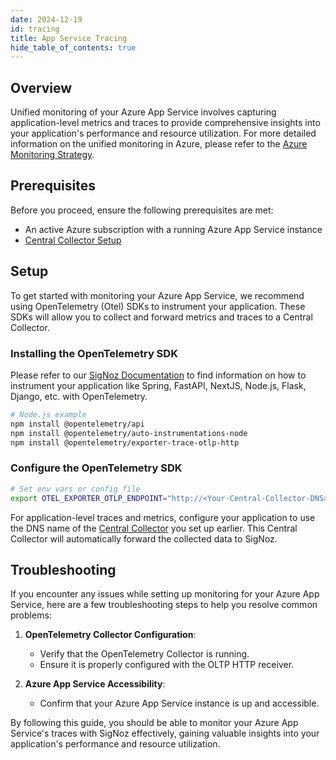 ```yaml
---
date: 2024-12-19
id: tracing
title: App Service Tracing
hide_table_of_contents: true
---
```


## Overview

Unified monitoring of your Azure App Service involves capturing application-level metrics and traces to provide comprehensive insights into your application's 
performance and resource utilization. For more detailed information on the unified monitoring in Azure, please refer to the [Azure Monitoring Strategy](../../bootstrapping/strategy).

<Tabs entityName="plans">
<TabItem value="signoz-cloud" label="SigNoz Cloud" default>

## Prerequisites

Before you proceed, ensure the following prerequisites are met:

- An active Azure subscription with a running Azure App Service instance
- [Central Collector Setup](../../bootstrapping/collector-setup)

## Setup

To get started with monitoring your Azure App Service, we recommend using OpenTelemetry (Otel) SDKs to instrument your application. These SDKs will allow you to 
collect and forward metrics and traces to a Central Collector.

### Installing the OpenTelemetry SDK

Please refer to our [SigNoz Documentation](../../../instrumentation/) to find information on how to instrument your application like Spring, FastAPI, NextJS, 
Node.js, Flask, Django, etc. with OpenTelemetry.


```bash
# Node.js example
npm install @opentelemetry/api
npm install @opentelemetry/auto-instrumentations-node
npm install @opentelemetry/exporter-trace-otlp-http
```

### Configure the OpenTelemetry SDK

```bash
# Set env vars or config file
export OTEL_EXPORTER_OTLP_ENDPOINT="http://<Your-Central-Collector-DNS>:4318/"
```

For application-level traces and metrics, configure your application to use the DNS name of the [Central Collector](../../bootstrapping/collector-setup) you set up 
earlier. This Central Collector will automatically forward the collected data to SigNoz.

## Troubleshooting

If you encounter any issues while setting up monitoring for your Azure App Service, here are a few troubleshooting steps to help you resolve common problems:

1. **OpenTelemetry Collector Configuration**:
   - Verify that the OpenTelemetry Collector is running.
   - Ensure it is properly configured with the OLTP HTTP receiver.

2. **Azure App Service Accessibility**:
   - Confirm that your Azure App Service instance is up and accessible.

By following this guide, you should be able to monitor your Azure App Service's traces with SigNoz effectively, gaining valuable insights into your application's 
performance and resource utilization.

</TabItem>
</Tabs>